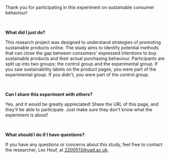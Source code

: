 Thank you for participating in this experiment on sustainable consumer behaviour!

<br/>

**What did I just do?**

This research project was designed to understand strategies of promoting sustainable products online. The study aims to identify potential methods that can close the gap between consumers' expressed intentions to buy sustainable products and their actual purchasing behaviour. Participants are split up into two groups; the control group and the experimental group. If you saw sustainability labels on the product pages, you were part of the experimental group. If you didn't, you were part of the control group.

<br/>

**Can I share this experiment with others?**

Yes, and it would be greatly appreciated! Share the URL of this page, and they'll be able to participate. Just make sure they don't know what the experiment is about!

<br/>

**What should I do if I have questions?**

If you have any questions or concerns about this study, feel free to contact the researcher, Lex Houf, at 2200513@uad.ac.uk.
